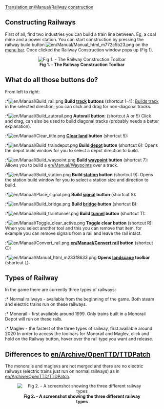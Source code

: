 [[Translation:en/Manual/Railway construction]]
==Constructing Railways==
First of all, find two industries you can build a train line between. Eg, a coal mine and a power station. You can start construction by pressing the railway build button [[File:en/Manual/Manual html m772c5b23.png]] on the [[en/Manual/Game interface|menu bar]]. Once clicked the Railway Construction window pops up (Fig 1).

<center>[[File:en/Railray construction window.png|center|frame|'''Fig 1. - The Railway Construction Toolbar''']]
</center>

==What do all those buttons do?==
From left to right:
:*[[File:en/Manual/Build rail.png]] '''Build [[en/Manual/Base Set/Railways|track]] buttons''' (shortcut 1-4): [[en/Manual/Building tracks|Builds track]] in the selected direction, you can click and drag for non-diagonal tracks.
:*[[File:en/Manual/Build autorail.png]] '''Autorail button''': (shortcut A or 5) Click and drag, can also be used to build diagonal tracks (probably needs a better explanation).
:*[[File:en/Manual/Clear title.png]] '''[[en/Manual/Landscaping|Clear land]] button''' (shortcut 5):
:*[[File:en/Manual/Build traindepot.png]] '''Build [[en/Manual/Depots|depot]] button''' (shortcut 6): Opens the depot build window for you to select a depot direction to build.
:*[[File:en/Manual/Build waypoint.png]] '''Build [[en/Manual/Waypoints|waypoint]] button''' (shortcut 7): Allows you to build a [[en/Manual/Waypoints]] over a track.
:*[[File:en/Manual/Build station.png]] '''Build [[en/Manual/Stations|station]] button''' (shortcut 9): Opens the station build window for you to select a station size and direction to build.
:*[[File:en/Manual/Place signal.png]] '''Build [[en/Manual/Signals|signal]] button''' (shortcut S):
:*[[File:en/Manual/Build bridge.png]] '''Build [[en/Manual/Bridges|bridge]] button''' (shortcut B):
:*[[File:en/Manual/Build traintunnel.png]] '''Build [[en/Manual/Tunnels|tunnel]] button''' (shortcut T):
:*[[File:en/Manual/Toggle clear active.png]] '''Toggle clear button''' (shortcut R): When you select another tool and this you can remove that item, for example you can remove signals from a rail and leave the rail intact.
:*[[File:en/Manual/Convert rail.png]] '''[[en/Manual/Convert rail]] button''' (shortcut C): 
:*[[File:en/Manual/Manual html m233f8633.png]] '''Opens [[en/Manual/Landscaping|landscape]] toolbar''' (shortcut L):

==Types of Railway==
In the game there are currently three types of railways: 
:* Normal railways - available from the beginning of the game. Both steam and electric trains run on these railways.
:* Monorail - first available around 1999. Only trains built in a Monorail Depot will run on these rails.
:* Maglev - the fastest of the three types of railway, first available around 2020
In order to access the toolbars for Monorail and Maglev, click and hold on the Railway button, hover over the rail type you want and release.

==Differences to [[en/Archive/OpenTTD/TTDPatch]]==
The monorails and maglevs are not merged and there are no electric railways (electric trains just run on normal railways) as in [[en/Archive/OpenTTD/TTDPatch]].

<center>[[File:en/Types of railway.png|center|frame|'''Fig 2. - A screenshot showing the three different railway types''']]</center>